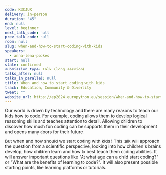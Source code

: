```yaml
---
code: K3CJUX
delivery: in-person
duration: "45"
end: null
level: beginner
next_talk_code: null
prev_talk_code: null
room: null
slug: when-and-how-to-start-coding-with-kids
speakers:
  - anna-lena-popkes
start: null
state: confirmed
submission_type: Talk (long session)
talks_after: null
talks_in_parallel: null
title: When and how to start coding with kids
track: Education, Community & Diversity
tweet: ""
website_url: https://ep2024.europython.eu/session/when-and-how-to-start-coding-with-kids
---
```


Our world is driven by technology and there are many reasons to teach our kids
how to code. For example, coding allows them to develop logical reasoning skills
and teaches attention to detail. Allowing children to discover how much fun
coding can be supports them in their development and opens many doors for their
future.

But when and how should we start coding with kids? This talk will approach the
question from a scientific perspective, looking into how children's brains
develop, how children learn and how to best teach them coding abilities. It will
answer important questions like "At what age can a child start coding?" or "What
are the benefits of learning to code?". It will also present possible starting
points, like learning platforms or tutorials.

